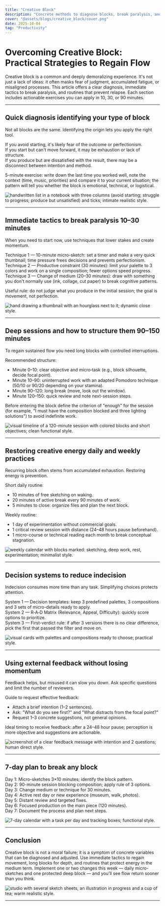 ```yaml
---
title: "Creative Block"
description: "Concrete methods to diagnose blocks, break paralysis, and return to producing with intention and speed."
cover: "@assets/blogs/creative_block/cover.png"
date: 2025-10-04
tag: "Productivity"
---
```



# Overcoming Creative Block: Practical Strategies to Regain Flow

Creative block is a common and deeply demoralizing experience. It's not just a lack of ideas: it often masks fear of judgment, accumulated fatigue, or misaligned processes. This article offers a clear diagnosis, immediate tactics to break paralysis, and routines that prevent relapse. Each section includes actionable exercises you can apply in 10, 30, or 90 minutes.

---

## Quick diagnosis identifying your type of block

Not all blocks are the same. Identifying the origin lets you apply the right tool.

If you avoid starting, it's likely fear of the outcome or perfectionism.  
If you start but can't move forward, it may be exhaustion or lack of structure.  
If you produce but are dissatisfied with the result, there may be a disconnect between intention and method.

5-minute exercise: write down the last time you worked well, note the context (time, music, priorities) and compare it to your current situation; the pattern will tell you whether the block is emotional, technical, or logistical.

<Image
  src={image1}
  alt="handwritten list in a notebook with three columns (avoid starting; struggle to progress; produce but unsatisfied) and ticks; intimate realistic style."
/>

---

## Immediate tactics to break paralysis 10–30 minutes

When you need to start now, use techniques that lower stakes and create momentum.

Technique 1 — 10-minute micro-sketch: set a timer and make a very quick thumbnail; time pressure frees decisions and prevents perfectionism.  
Technique 2 — Productive constraint (30 minutes): limit your palette to 3 colors and work on a single composition; fewer options speed progress.  
Technique 3 — Change of medium (20–30 minutes): draw with something you don't normally use (ink, collage, cut paper) to break cognitive patterns.

Useful rule: do not judge what you produce in the initial session; the goal is movement, not perfection.

<Image
  src={image2}
  alt="hand drawing a thumbnail with an hourglass next to it; dynamic close style."
/>

---

## Deep sessions and how to structure them 90–150 minutes

To regain sustained flow you need long blocks with controlled interruptions.

Recommended structure:

- Minute 0–10: clear objective and micro‑task (e.g., block silhouette, decide focal point).
- Minute 10–90: uninterrupted work with an adapted Pomodoro technique (50/10 or 90/20 depending on your stamina).
- Minute 90–120: long break (move, look out the window).
- Minute 120–150: quick review and note next-session steps.

Before entering the block define the criterion of "enough" for the session (for example, "I must have the composition blocked and three lighting solutions") to avoid indefinite work.

<Image
  src={image3}
  alt="visual timeline of a 120-minute session with colored blocks and short objectives; clean functional style."
/>

---

## Restoring creative energy daily and weekly practices

Recurring block often stems from accumulated exhaustion. Restoring energy is prevention.

Short daily routine:

- 10 minutes of free sketching on waking.
- 20 minutes of active break every 90 minutes of work.
- 5 minutes to close: organize files and plan the next block.

Weekly routine:

- 1 day of experimentation without commercial goals.
- 1 critical review session with distance (24–48 hours pause beforehand).
- 1 micro-course or technical reading each month to break conceptual stagnation.

<Image
  src={image4}
  alt="weekly calendar with blocks marked: sketching, deep work, rest, experimentation; minimalist style."
/>

---

## Decision systems to reduce indecision

Indecision consumes more time than any task. Simplifying choices protects attention.

System 1 — Decision templates: keep 3 predefined palettes, 3 compositions and 3 sets of micro-details ready to apply.  
System 2 — R‑A‑D Matrix (Relevance, Appeal, Difficulty): quickly score options to prioritize.  
System 3 — First-verdict rule: if after 3 versions there is no clear difference, pick the first that passed the filter and move on.

<Image
  src={image5}
  alt="visual cards with palettes and compositions ready to choose; practical style."
/>

---

## Using external feedback without losing momentum

Feedback helps, but misused it can slow you down. Ask specific questions and limit the number of reviewers.

Guide to request effective feedback:

- Attach a brief intention (1–2 sentences).
- Ask: "What do you see first?" and "What distracts from the focal point?"
- Request 1–3 concrete suggestions, not general opinions.

Ideal timing to receive feedback: after a 24–48 hour pause; perception is more objective and suggestions are actionable.

<Image
  src={image6}
  alt="screenshot of a clear feedback message with intention and 2 questions; human direct style."
/>

---

## 7-day plan to break any block

Day 1: Micro-sketches 3×10 minutes; identify the block pattern.  
Day 2: 90-minute session blocking composition; apply rule of 3 options.  
Day 3: Change medium or technique for 30 minutes.  
Day 4: Active rest day or new experience (museum, walk, photos).  
Day 5: Distant review and targeted fixes.  
Day 6: Focused production on the main piece (120 minutes).  
Day 7: Document the process and plan next steps.

<Image
  src={image7}
  alt="7-day calendar with a task per day and tracking boxes; functional style."
/>

---

## Conclusion

Creative block is not a moral failure; it is a symptom of concrete variables that can be diagnosed and adjusted. Use immediate tactics to regain movement, long blocks for depth, and routines that protect energy in the medium term. Implement one or two changes this week — daily micro-sketches and one protected deep block — and you'll see flow return sooner than you think.

<Image
  src={image8}
  alt="studio with several sketch sheets, an illustration in progress and a cup of tea; warm realistic style."
/>

---
